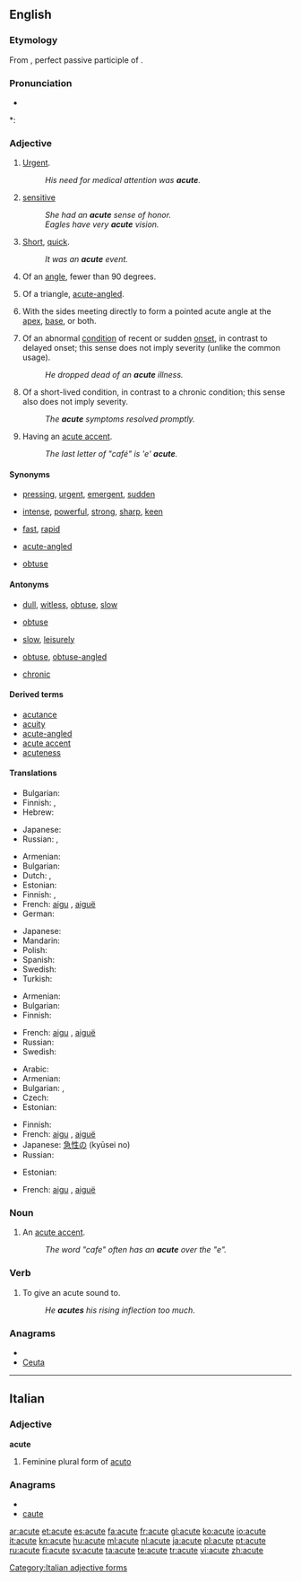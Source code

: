 ==English==

===Etymology===
From {{etyl|la}} {{term|acutus|acūtus|sharp|lang=la}}, perfect passive participle of {{term|acuo|acuō|sharpen, make sharp|lang=la}}.

===Pronunciation===
* {{audio|en-us-acute.ogg|Audio (US)}}

*: {{rhymes|uːt}}

===Adjective===
{{en-adj|'''more acute''' or '''[[acuter]]'''|'''most acute''' or '''[[acutest]]'''}}

# [[urgent|Urgent]].
#: ''His need for medical attention was '''acute'''.''
# [[sensitive]]
#: ''She had an '''acute''' sense of honor.''
#: ''Eagles have very '''acute''' vision.''
# [[short|Short]], [[quick]].
#: ''It was an '''acute''' event.''
# {{geometry}} Of an [[angle]], fewer than 90 degrees.
# {{geometry}} Of a triangle, [[acute-angled]].
# {{botany|of leaves}} With the sides meeting directly to form a pointed acute angle at the [[apex]], [[base]], or both.
# {{medicine}} Of an abnormal [[condition]] of recent or sudden [[onset]], in contrast to delayed onset; this sense does not imply severity (unlike the common usage).
#: ''He dropped dead of an '''acute''' illness.''
# {{medicine}} Of a short-lived condition, in contrast to a chronic condition; this sense also does not imply severity.
#: ''The '''acute''' symptoms resolved promptly.''
# {{context|after a letter}} Having an [[acute accent]].
#: ''The last letter of "café" is 'e' '''acute'''.''

====Synonyms====
* {{sense|urgent}} [[pressing]], [[urgent]], [[emergent]], [[sudden]]
* {{sense|sensitive}} [[intense]], [[powerful]], [[strong]], [[sharp]], [[keen]]
* {{sense|quick}} [[fast]], [[rapid]]
* {{sense|triangle}} [[acute-angled]]
* {{sense|leaf shape}} [[obtuse]]

====Antonyms====
* {{sense|sensitive}} [[dull]], [[witless]], [[obtuse]], [[slow]]
* {{sense|angle}} [[obtuse]]
* {{sense|quick}} [[slow]], [[leisurely]]
* {{sense|triangle}} [[obtuse]], [[obtuse-angled]]
* {{sense|medicine: condition}} [[chronic]]

====Derived terms====
* [[acutance]]
* [[acuity]]
* [[acute-angled]]
* [[acute accent]]
* [[acuteness]]

====Translations====

{{trans-top|urgent}}
* Bulgarian: {{t|bg|остър}}
* Finnish: {{t+|fi|akuutti}}, {{t-|fi|kiireinen}}
* Hebrew: {{t|he|דחוף|tr=dahuf}}
{{trans-mid}}
* Japanese: {{t-|ja|せつじつ|tr=satsujitsu}}
* Russian: {{t|ru|срочный|tr=sróčnyj}}, {{t|ru|неотложный|tr=n'eotlóžnyj}}
{{trans-bottom}}

{{trans-top|intense}}
* Armenian: {{t-|hy|սուր|tr=sur}}
* Bulgarian: {{t|bg|интензивен}}
* Dutch: {{t+|nl|acuut}},  {{t+|nl|scherp}}
* Estonian: {{t|et|äge}}
* Finnish: {{t+|fi|tarkka}}, {{t+|fi|terävä}}
* French: [[aigu]] {{m}}, [[aiguë]]<!--sic: the diaeresis is on the "e"--> {{f}}
* German: {{t+|de|scharf}}
{{trans-mid}}
* Japanese: {{t-|ja|せつじつ|tr=satsujitsu}}
* Mandarin: {{t-|cmn|激烈|tr=jīli&egrave;|sc=Hani}}
* Polish: {{t+|pl|ostry}}
* Spanish: {{t+|es|agudo|m}}
* Swedish: {{t+|sv|skarp}}
* Turkish: {{t+|tr|keskin}}
{{trans-bottom}}

{{trans-top|of an angle}}
* Armenian: {{t-|hy|սուր|tr=sur}}
* Bulgarian: {{t|bg|остър}}
* Finnish: {{t+|fi|terävä}}
{{trans-mid}}
* French: [[aigu]] {{m}}, [[aiguë]]<!--sic: the diaeresis is on the "e"--> {{f}}
* Russian: {{t+|ru|острый|tr=óstryj}}
* Swedish: {{t-|sv|spetsig}}
{{trans-bottom}}
{{trans-see|acute-angled}}
{{trans-top|medicine: of a condition}}
* Arabic: {{t|ar|شديد|tr=shadiid}}
* Armenian: {{t-|hy|սուր|tr=sur}}
* Bulgarian: {{t|bg|остър}},  {{t|bg|акутен}}
* Czech: {{t-|cs|akutní}}
* Estonian: {{t|et|äge}}
{{trans-mid}}
* Finnish: {{t+|fi|akuutti}}
* French: [[aigu]] {{m}}, [[aiguë]]<!--sic: the diaeresis is on the "e"--> {{f}}
* Japanese: [[急性の]] (kyūsei no)
* Russian: {{t+|ru|острый|tr=óstryj}}
{{trans-bottom}}
{{trans-see|acute accent}}
{{trans-top|letter}}
* Estonian: {{t|et|lihtrõhk}}
{{trans-mid}}
* French: [[aigu]] {{m}}, [[aiguë]]<!--sic: the diaeresis is on the "e"--> {{f}}
{{trans-bottom}}

===Noun===
{{en-noun}}

# An [[acute accent]].
#: ''The word "cafe" often has an '''acute''' over the "e".''

===Verb===
{{en-verb|acut|ing}}

# To give an acute sound to.
#: ''He '''acutes''' his rising inflection too much''.

===Anagrams===
* {{alphagram|acetu}}
* [[Ceuta#English|Ceuta]]

----

==Italian==

===Adjective===
'''acute''' {{f}}

# Feminine plural form of [[acuto]]

===Anagrams===
* {{alphagram|acetu}}
* [[caute#Italian|caute]]

[[Category:Italian adjective forms]]

[[ar:acute]]
[[et:acute]]
[[es:acute]]
[[fa:acute]]
[[fr:acute]]
[[gl:acute]]
[[ko:acute]]
[[io:acute]]
[[it:acute]]
[[kn:acute]]
[[hu:acute]]
[[ml:acute]]
[[nl:acute]]
[[ja:acute]]
[[pl:acute]]
[[pt:acute]]
[[ru:acute]]
[[fi:acute]]
[[sv:acute]]
[[ta:acute]]
[[te:acute]]
[[tr:acute]]
[[vi:acute]]
[[zh:acute]]